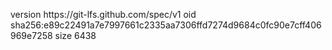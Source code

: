version https://git-lfs.github.com/spec/v1
oid sha256:e89c22491a7e7997661c2335aa7306ffd7274d9684c0fc90e7cff406969e7258
size 6438

